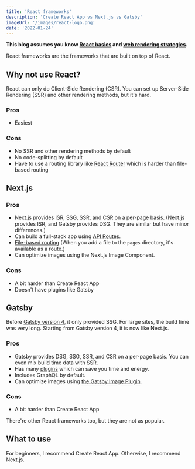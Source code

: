 ```yaml
---
title: 'React frameworks'
description: 'Create React App vs Next.js vs Gatsby'
imageUrl: '/images/react-logo.png'
date: '2022-01-24'
---
```


**This blog assumes you know [React basics](https://reactjs.org/tutorial/tutorial.html) and [web rendering strategies](/blog/web-rendering-strategies).**

React frameworks are the frameworks that are built on top of React.

## Why not use React?

React can only do Client-Side Rendering (CSR). You can set up Server-Side Rendering (SSR) and other rendering methods, but it's hard.

### Pros

- Easiest

### Cons

- No SSR and other rendering methods by default
- No code-splitting by default
- Have to use a routing library like [React Router](https://reactrouter.com) which is harder than file-based routing

## Next.js

### Pros

- Next.js provides ISR, SSG, SSR, and CSR on a per-page basis. (Next.js provides ISR, and Gatsby provides DSG. They are similar but have minor differences.)
- Can build a full-stack app using [API Routes](https://nextjs.org/docs/api-routes/introduction).
- [File-based routing](https://nextjs.org/docs/routing/introduction) (When you add a file to the `pages` directory, it's available as a route.)
- Can optimize images using the Next.js Image Component.

### Cons

- A bit harder than Create React App
- Doesn't have plugins like Gatsby

## Gatsby

Before [Gatsby version 4](https://www.gatsbyjs.com/gatsby-4), it only provided SSG. For large sites, the build time was very long. Starting from Gatsby version 4, it is now like Next.js.

### Pros

- Gatsby provides DSG, SSG, SSR, and CSR on a per-page basis. You can even mix build time data with SSR.
- Has many [plugins](https://www.gatsbyjs.com/plugins) which can save you time and energy.
- Includes GraphQL by default.
- Can optimize images using [the Gatsby Image Plugin](https://www.gatsbyjs.com/plugins/gatsby-plugin-image).

### Cons

- A bit harder than Create React App

There're other React frameworks too, but they are not as popular.

## What to use

For beginners, I recommend Create React App. Otherwise, I recommend Next.js.
